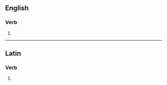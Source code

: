 ==English==

===Verb===
{{head|en|verb form}}

# {{en-third-person singular of|anathematize}}

----

==Latin==

===Verb===
{{la-verb-form|anathematizēs}}

# {{inflection of|anathematizō||2|s|pres|actv|subj|lang=la}}